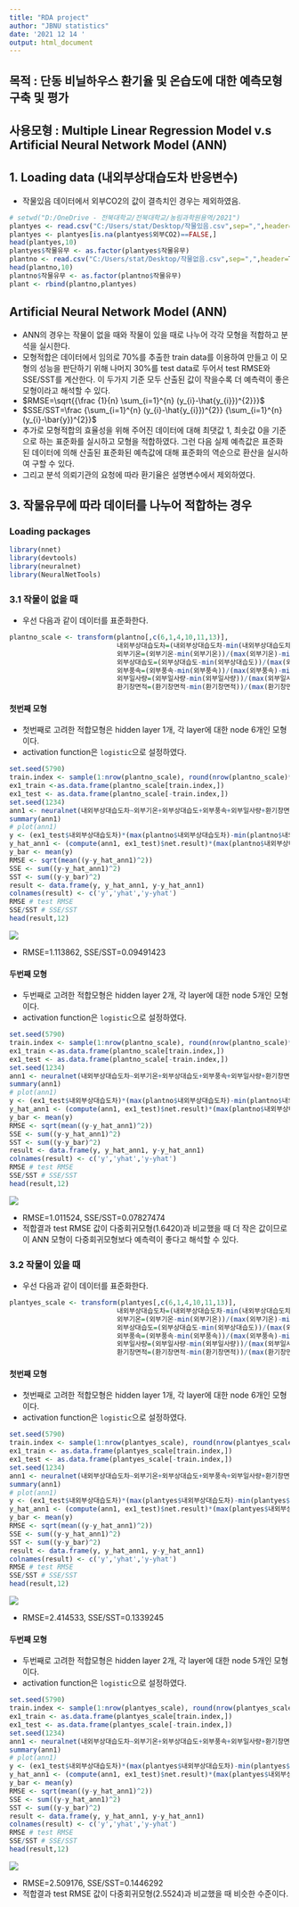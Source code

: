```yaml
---
title: "RDA project"
author: "JBNU statistics"
date: '2021 12 14 '
output: html_document
---
```


## 목적 : 단동 비닐하우스 환기율 및 온습도에 대한 예측모형 구축 및 평가
## 사용모형 : Multiple Linear Regression Model v.s Artificial Neural Network Model (ANN)

## 1. Loading data (내외부상대습도차 반응변수)

- 작물있음 데이터에서 외부CO2의 값이 결측치인 경우는 제외하였음.

```r
# setwd("D:/OneDrive - 전북대학교/전북대학교/농림과학원용역/2021")
plantyes <- read.csv("C:/Users/stat/Desktop/작물있음.csv",sep=",",header=T)
plantyes <- plantyes[is.na(plantyes$외부CO2)==FALSE,]
head(plantyes,10)
plantyes$작물유무 <- as.factor(plantyes$작물유무)
plantno <- read.csv("C:/Users/stat/Desktop/작물없음.csv",sep=",",header=T)
head(plantno,10) 
plantno$작물유무 <- as.factor(plantno$작물유무)
plant <- rbind(plantno,plantyes)
```






## Artificial Neural Network Model (ANN)

- ANN의 경우는 작물이 없을 때와 작물이 있을 때로 나누어 각각 모형을 적합하고 분석을 실시한다.
- 모형적합은 데이터에서 임의로 70%를 추출한 train data를 이용하여 만들고 이 모형의 성능을 판단하기 위해 나머지 30%를 test data로 두어서 test RMSE와 SSE/SST를 계산한다. 이 두가지 기준 모두 산출된 값이 작을수록 더 예측력이 좋은 모형이라고 해석할 수 있다.
- $RMSE=\sqrt{{\frac {1}{n} \sum_{i=1}^{n} (y_{i}-\hat{y_{i}})^{2}}}$
- $SSE/SST=\frac {\sum_{i=1}^{n} (y_{i}-\hat{y_{i}})^{2}} {\sum_{i=1}^{n} (y_{i}-\bar{y})^{2}}$
- 추가로 모형적합의 효율성을 위해 주어진 데이터에 대해 최댓값 1, 최솟값 0을 기준으로 하는 표준화를 실시하고 모형을 적합하였다. 그런 다음 실제 예측값은 표준화된 데이터에 의해 산출된 표준화된 예측값에 대해 표준화의 역순으로 환산을 실시하여 구할 수 있다.
- 그리고 분석 의뢰기관의 요청에 따라 환기율은 설명변수에서 제외하였다.

## 3. 작물유무에 따라 데이터를 나누어 적합하는 경우

### Loading packages

```r
library(nnet)
library(devtools)
library(neuralnet)
library(NeuralNetTools)
```


### 3.1 작물이 없을 때

- 우선 다음과 같이 데이터를 표준화한다.

```r
plantno_scale <- transform(plantno[,c(6,1,4,10,11,13)], 
                           내외부상대습도차=(내외부상대습도차-min(내외부상대습도차))/(max(내외부상대습도차)-min(내외부상대습도차)),
                           외부기온=(외부기온-min(외부기온))/(max(외부기온)-min(외부기온)),
                           외부상대습도=(외부상대습도-min(외부상대습도))/(max(외부상대습도)-min(외부상대습도)),
                           외부풍속=(외부풍속-min(외부풍속))/(max(외부풍속)-min(외부풍속)),
                           외부일사량=(외부일사량-min(외부일사량))/(max(외부일사량)-min(외부일사량)),
                           환기창면적=(환기창면적-min(환기창면적))/(max(환기창면적)-min(환기창면적)))
```

#### 첫번째 모형

- 첫번째로 고려한 적합모형은 hidden layer 1개, 각 layer에 대한 node 6개인 모형이다.
- activation function은 `logistic`으로 설정하였다.

```r
set.seed(5790)
train.index <- sample(1:nrow(plantno_scale), round(nrow(plantno_scale)*7/10), replace=F)
ex1_train <-as.data.frame(plantno_scale[train.index,])
ex1_test <- as.data.frame(plantno_scale[-train.index,])
set.seed(1234)
ann1 <- neuralnet(내외부상대습도차~외부기온+외부상대습도+외부풍속+외부일사량+환기창면적, data=ex1_train, hidden=rep(6,1), threshold = 0.01, stepmax = 1e+08, act.fct='logistic')
summary(ann1)
# plot(ann1)
y <- (ex1_test$내외부상대습도차)*(max(plantno$내외부상대습도차)-min(plantno$내외부상대습도차))+min(plantno$내외부상대습도차)
y_hat_ann1 <- (compute(ann1, ex1_test)$net.result)*(max(plantno$내외부상대습도차)-min(plantno$내외부상대습도차))+min(plantno$내외부상대습도차)
y_bar <- mean(y)
RMSE <- sqrt(mean((y-y_hat_ann1)^2))
SSE <- sum((y-y_hat_ann1)^2) 
SST <- sum((y-y_bar)^2) 
result <- data.frame(y, y_hat_ann1, y-y_hat_ann1)
colnames(result) <- c('y','yhat','y-yhat')
RMSE # test RMSE
SSE/SST # SSE/SST
head(result,12)
```

![](모형5 ANN 작물없음 첫번째 모형.png)

- RMSE=1.113862, SSE/SST=0.09491423

#### 두번째 모형

- 두번째로 고려한 적합모형은 hidden layer 2개, 각 layer에 대한 node 5개인 모형이다.
- activation function은 `logistic`으로 설정하였다.

```r
set.seed(5790)
train.index <- sample(1:nrow(plantno_scale), round(nrow(plantno_scale)*7/10), replace=F)
ex1_train <-as.data.frame(plantno_scale[train.index,])
ex1_test <- as.data.frame(plantno_scale[-train.index,])
set.seed(1234)
ann1 <- neuralnet(내외부상대습도차~외부기온+외부상대습도+외부풍속+외부일사량+환기창면적, data=ex1_train, hidden=rep(5,2), threshold = 0.01, stepmax = 1e+08, act.fct='logistic')
summary(ann1)
# plot(ann1)
y <- (ex1_test$내외부상대습도차)*(max(plantno$내외부상대습도차)-min(plantno$내외부상대습도차))+min(plantno$내외부상대습도차)
y_hat_ann1 <- (compute(ann1, ex1_test)$net.result)*(max(plantno$내외부상대습도차)-min(plantno$내외부상대습도차))+min(plantno$내외부상대습도차)
y_bar <- mean(y)
RMSE <- sqrt(mean((y-y_hat_ann1)^2))
SSE <- sum((y-y_hat_ann1)^2) 
SST <- sum((y-y_bar)^2) 
result <- data.frame(y, y_hat_ann1, y-y_hat_ann1)
colnames(result) <- c('y','yhat','y-yhat')
RMSE # test RMSE
SSE/SST # SSE/SST
head(result,12)
```

![](모형5 ANN 작물없음 두번째 모형.png)

- RMSE=1.011524, SSE/SST=0.07827474
- 적합결과 test RMSE 값이 다중회귀모형(1.6420)과 비교했을 때 더 작은 값이므로 이 ANN 모형이 다중회귀모형보다 예측력이 좋다고 해석할 수 있다.




### 3.2 작물이 있을 때

- 우선 다음과 같이 데이터를 표준화한다.

```r
plantyes_scale <- transform(plantyes[,c(6,1,4,10,11,13)], 
                           내외부상대습도차=(내외부상대습도차-min(내외부상대습도차))/(max(내외부상대습도차)-min(내외부상대습도차)),
                           외부기온=(외부기온-min(외부기온))/(max(외부기온)-min(외부기온)),
                           외부상대습도=(외부상대습도-min(외부상대습도))/(max(외부상대습도)-min(외부상대습도)),
                           외부풍속=(외부풍속-min(외부풍속))/(max(외부풍속)-min(외부풍속)),
                           외부일사량=(외부일사량-min(외부일사량))/(max(외부일사량)-min(외부일사량)),
                           환기창면적=(환기창면적-min(환기창면적))/(max(환기창면적)-min(환기창면적)))
```

#### 첫번째 모형

- 첫번째로 고려한 적합모형은 hidden layer 1개, 각 layer에 대한 node 6개인 모형이다.
- activation function은 `logistic`으로 설정하였다.

```r
set.seed(5790)
train.index <- sample(1:nrow(plantyes_scale), round(nrow(plantyes_scale)*7/10), replace=F)
ex1_train <- as.data.frame(plantyes_scale[train.index,])
ex1_test <- as.data.frame(plantyes_scale[-train.index,])
set.seed(1234)
ann1 <- neuralnet(내외부상대습도차~외부기온+외부상대습도+외부풍속+외부일사량+환기창면적, data=ex1_train, hidden=rep(6,1), threshold = 0.01, stepmax = 1e+08, act.fct='logistic')
summary(ann1)
# plot(ann1)
y <- (ex1_test$내외부상대습도차)*(max(plantyes$내외부상대습도차)-min(plantyes$내외부상대습도차))+min(plantyes$내외부상대습도차)
y_hat_ann1 <- (compute(ann1, ex1_test)$net.result)*(max(plantyes$내외부상대습도차)-min(plantyes$내외부상대습도차))+min(plantyes$내외부상대습도차)
y_bar <- mean(y)
RMSE <- sqrt(mean((y-y_hat_ann1)^2))
SSE <- sum((y-y_hat_ann1)^2) 
SST <- sum((y-y_bar)^2) 
result <- data.frame(y, y_hat_ann1, y-y_hat_ann1)
colnames(result) <- c('y','yhat','y-yhat')
RMSE # test RMSE
SSE/SST # SSE/SST
head(result,12)
```

![](모형5 ANN 작물있음 첫번째 모형.png)

- RMSE=2.414533, SSE/SST=0.1339245

#### 두번째 모형

- 두번째로 고려한 적합모형은 hidden layer 2개, 각 layer에 대한 node 5개인 모형이다.
- activation function은 `logistic`으로 설정하였다.

```r
set.seed(5790)
train.index <- sample(1:nrow(plantyes_scale), round(nrow(plantyes_scale)*7/10), replace=F)
ex1_train <- as.data.frame(plantyes_scale[train.index,])
ex1_test <- as.data.frame(plantyes_scale[-train.index,])
set.seed(1234)
ann1 <- neuralnet(내외부상대습도차~외부기온+외부상대습도+외부풍속+외부일사량+환기창면적, data=ex1_train, hidden=rep(5,2), threshold = 0.01, stepmax = 1e+08, act.fct='logistic')
summary(ann1)
# plot(ann1)
y <- (ex1_test$내외부상대습도차)*(max(plantyes$내외부상대습도차)-min(plantyes$내외부상대습도차))+min(plantyes$내외부상대습도차)
y_hat_ann1 <- (compute(ann1, ex1_test)$net.result)*(max(plantyes$내외부상대습도차)-min(plantyes$내외부상대습도차))+min(plantyes$내외부상대습도차)
y_bar <- mean(y)
RMSE <- sqrt(mean((y-y_hat_ann1)^2))
SSE <- sum((y-y_hat_ann1)^2) 
SST <- sum((y-y_bar)^2) 
result <- data.frame(y, y_hat_ann1, y-y_hat_ann1)
colnames(result) <- c('y','yhat','y-yhat')
RMSE # test RMSE
SSE/SST # SSE/SST
head(result,12)
```

![](모형5 ANN 작물있음 두번째 모형.png)

- RMSE=2.509176, SSE/SST=0.1446292
- 적합결과 test RMSE 값이 다중회귀모형(2.5524)과 비교했을 때 비슷한 수준이다.




